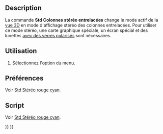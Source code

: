 <languages/>

{{Docnav/fr
|[[Std_ViewIvStereoInterleavedRows/fr|Lignes stéréo entrelacées]]
|[[Std_ViewIvStereoOff/fr|Stéréo désactivée]]
|[[Std_View_Menu/fr|Menu Affichage]]
|IconL=Std_ViewIvStereoInterleavedRows.svg
|IconR=Std_ViewIvStereoOff.svg
|IconC=Freecad.svg
}}

{{GuiCommand/fr
|Name=Std ViewIvStereoInterleavedColumns
|Name/fr=Std Colonnes stéréo entrelacées
|MenuLocation=Affichage → Stéréo → Passer en mode colonnes stéréo entrelacées
|Workbenches=Tous
|SeeAlso=[[Std_ViewIvStereoRedGreen/fr|Std Stéréo rouge cyan]], [[Std_ViewIvStereoQuadBuff/fr|Std Tampon stéréo quadruple]], [[Std_ViewIvStereoInterleavedRows/fr|Std Lignes stéréo entrelacées]], [[Std_ViewIvStereoOff/fr|Std Stéréo désactivée]]
}}

==Description==

La commande '''Std Colonnes stéréo entrelacées''' change le mode actif de la [[3D_view/fr|vue 3D]] en mode d'affichage stéréo des colonnes entrelacées. Pour utiliser ce mode stéréo, une carte graphique spéciale, un écran spécial et des lunettes [https://en.wikipedia.org/wiki/Polarized_3D_system avec des verres polarisés] sont nécessaires.

<span id="Usage"></span>
==Utilisation==

# Sélectionnez l'option {{MenuCommand|Affichage → Stéréo → [[Image:Std_ViewIvStereoInterleavedColumns.svg|16px]] Passer en mode colonnes stéréo entrelacées}} du menu.

<span id="Preferences"></span>
==Préférences==

Voir [[Std_ViewIvStereoRedGreen/fr#Préférences|Std Stéréo rouge cyan]].

<span id="Scripting"></span>
==Script==

Voir [[Std_ViewIvStereoRedGreen/fr#Script|Std Stéréo rouge cyan]].


{{Docnav/fr
|[[Std_ViewIvStereoInterleavedRows/fr|Lignes stéréo entrelacées]]
|[[Std_ViewIvStereoOff/fr|Stéréo désactivée]]
|[[Std_View_Menu/fr|Menu Affichage]]
|IconL=Std_ViewIvStereoInterleavedRows.svg
|IconR=Std_ViewIvStereoOff.svg
|IconC=Freecad.svg
}}

{{Std_Base_navi{{#translation:}}}}
{{Userdocnavi{{#translation:}}}}